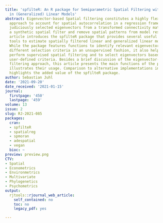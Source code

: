```yaml
---
title: 'spfilteR: An R package for Semiparametric Spatial Filtering with Eigenvectors
  in (Generalized) Linear Models'
abstract: Eigenvector-based Spatial filtering constitutes a highly flexible semiparametric
  approach to account for spatial autocorrelation in a regression framework. It combines
  judiciously selected eigenvectors from a transformed connectivity matrix to construct
  a synthetic spatial filter and remove spatial patterns from model residuals. This
  article introduces the spfilteR package that provides several useful and flexible
  tools to estimate spatially filtered linear and generalized linear models in R.
  While the package features functions to identify relevant eigenvectors based on
  different selection criteria in an unsupervised fashion, it also helps users to
  perform supervised spatial filtering and to select eigenvectors based on alternative
  user-defined criteria. Besides a brief discussion of the eigenvector-based spatial
  filtering approach, this article presents the main functions of the package and
  illustrates their usage. Comparison to alternative implementations in other R packages
  highlights the added value of the spfilteR package.
author: Sebastian Juhl
date: '2021-09-20'
date_received: '2021-01-15'
journal:
  firstpage: '450'
  lastpage: '459'
volume: 13
issue: 2
slug: RJ-2021-085
packages:
  cran:
  - spfilteR
  - spatialreg
  - spmoran
  - adespatial
  - vegan
  bioc: ~
preview: preview.png
CTV:
- Spatial
- Econometrics
- Environmetrics
- Multivariate
- Phylogenetics
- Psychometrics
output:
  rjtools::rjournal_web_article:
    self_contained: no
    toc: no
    legacy_pdf: yes

---
```

